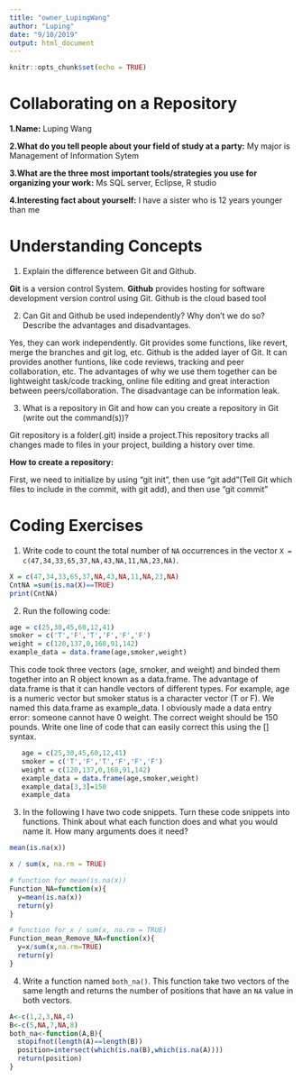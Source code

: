 ```yaml
---
title: "owner_LupingWang"
author: "Luping"
date: "9/10/2019"
output: html_document
---
```


```r
knitr::opts_chunk$set(echo = TRUE)
```
# Collaborating on a Repository
**1.Name:**
Luping Wang

**2.What do you tell people about your field of study at a party:**
My major is Management of Information Sytem

**3.What are the three most important tools/strategies you use for organizing your work:**
Ms SQL server, Eclipse, R studio

**4.Interesting fact about yourself:**
I have a sister who is 12 years younger than me

# Understanding Concepts 

  1. Explain the difference between Git and Github.
  
  **Git** is a version control System.
  **Github** provides hosting for software development version control using Git. Github is the cloud based tool
  
  2. Can Git and Github be used independently? Why don't we do so? Describe the advantages and disadvantages. 
  
Yes, they can work independently. Git provides some functions, like revert, merge the branches and git log, etc. Github is the added layer of Git. It can provides another funtions, like code reviews, tracking and peer collaboration, etc. The advantages of why we use them together can be lightweight task/code tracking, online file editing and great interaction between peers/collaboration. The disadvantage can be information leak.  

  3. What is a repository in Git and how can you create a repository in Git (write out the command(s))? 
  
  Git repository is a folder(.git) inside a project.This repository tracks all changes made to files in your project, building a history over time. 
  
  **How to create a repository:**
  
  First, we need to initialize by using "git init", then use "git add "(Tell Git which files to include in the commit, with git add), and then use "git commit"
  

# Coding Exercises 
 1. Write code to count the total number of `NA` occurrences in the vector `X = c(47,34,33,65,37,NA,43,NA,11,NA,23,NA)`.

```r
X = c(47,34,33,65,37,NA,43,NA,11,NA,23,NA)
CntNA =sum(is.na(X)==TRUE)
print(CntNA)
```

  2. Run the following code: 

   ```r
   age = c(25,30,45,60,12,41)
   smoker = c('T','F','T','F','F','F')
   weight = c(120,137,0,168,91,142)
   example_data = data.frame(age,smoker,weight)
   ```
   This code took three vectors (age, smoker, and weight) and binded them together into an R object known as a data.frame. The advantage of data.frame is that it can handle vectors of different types. For example, age is a numeric vector but smoker status is a character vector (T or F). We named this data.frame as example_data. I obviously made a data entry error: someone cannot have 0 weight. The correct weight should be 150 pounds. Write one line of code that can easily correct this using the [] syntax.
```r
   age = c(25,30,45,60,12,41)
   smoker = c('T','F','T','F','F','F')
   weight = c(120,137,0,168,91,142)
   example_data = data.frame(age,smoker,weight)
   example_data[3,3]=150
   example_data
```
   
   
   3. In the following I have two code snippets. Turn these code snippets into functions. Think about what each function does
  and what you would name it. How many arguments does it need? 
  ```r
  mean(is.na(x))

  x / sum(x, na.rm = TRUE)
  ```
```r
# function for mean(is.na(x))
Function_NA=function(x){
  y=mean(is.na(x))
  return(y)
}

# function for x / sum(x, na.rm = TRUE)
Function_mean_Remove_NA=function(x){
  y=x/sum(x,na.rm=TRUE)
  return(y)
}

```
  
4. Write a function named `both_na()`. This function take two vectors of the same length and returns the number of positions that have an `NA` value in both vectors.
```r
A<-c(1,2,3,NA,4)
B<-c(5,NA,7,NA,8)
both_na<-function(A,B){
  stopifnot(length(A)==length(B))
  position=intersect(which(is.na(B),which(is.na(A))))
  return(position)
}



```

